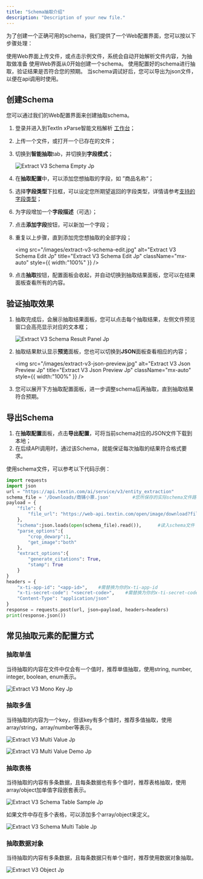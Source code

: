 ```yaml
---
title: "Schema抽取介绍"
description: "Description of your new file."
---
```


为了创建一个正确可用的schema，我们提供了一个Web配置界面，您可以按以下步骤处理：

<Steps>
  <Step title="上传文件" stepNumber={1}>
    使用Web界面上传文件，或点击示例文件，系统会自动开始解析文件内容，为抽取做准备
  </Step>
  <Step title="创建Schema">
    使用Web界面从0开始创建一个schema。
  </Step>
  <Step title="验证抽取效果">
    使用配置好的schema进行抽取，验证结果是否符合您的预期。
  </Step>
  <Step title="导出Schema" stepNumber={4}>
    当schema调试好后，您可以导出为json文件，以便在api调用时使用。
  </Step>
</Steps>

## 创建Schema

您可以通过我们的Web配置界面来创建抽取schema。

1. 登录并进入到TextIn xParse智能文档解析 [工作台](https://www.textin.com/console/recognition/robot_markdown?service=pdf_to_markdown)；
2. 上传一个文件，或打开一个已存在的文件；
3. 切换到**智能抽取**tab，并切换到**字段模式**；

   ![Extract V3 Schema Empty Jp](/images/extract-v3-schema-empty.jpg)
4. 在**抽取配置**中，可以添加您想抽取的字段，如 ”商品名称“；
5. 选择**字段类型**下拉框，可以设定您所期望返回的字段类型，详情请参考[支持的字段类型](https://docs.textin.com/xparse/extract-v3#json-schema-%E6%94%AF%E6%8C%81%E7%9A%84%E5%AD%97%E6%AE%B5%E7%B1%BB%E5%9E%8B)；
6. 为字段增加一个**字段描述**（可选）；
7. 点击**添加字段**按钮，可以新加一个字段；
8. 重复以上步骤，直到添加完您想抽取的全部字段；

   <img
     src="/images/extract-v3-schema-edit.jpg"
     alt="Extract V3 Schema Edit Jp"
     title="Extract V3 Schema Edit Jp"
     className="mx-auto"
     style={{ width:"100%" }}
   />
9. 点击**抽取**按钮，配置面板会收起，并自动切换到抽取结果面板，您可以在结果面板查看所有的内容。

## 验证抽取效果

1. 抽取完成后，会展示抽取结果面板，您可以点击每个抽取结果，左侧文件预览窗口会高亮显示对应的文本框；

   ![Extract V3 Schema Result Panel Jp](/images/extract-v3-schema-result-panel.jpg)
2. 抽取结果默认显示**预览**面板，您也可以切换到**JSON**面板查看相应的内容；

   <img
     src="/images/extract-v3-json-preview.jpg"
     alt="Extract V3 Json Preview Jp"
     title="Extract V3 Json Preview Jp"
     className="mx-auto"
     style={{ width:"100%" }}
   />
3. 您可以展开下方抽取配置面板，进一步调整schema后再抽取，直到抽取结果符合预期。

## 导出Schema

1. 在**抽取配置**面板，点击**导出配置**，可将当前schema对应的JSON文件下载到本地；
2. 在后续API调用时，通过该Schema，就能保证每次抽取的结果符合格式要求。

使用schema文件，可以参考以下代码示例：

```python
import requests
import json
url = "https://api.textin.com/ai/service/v3/entity_extraction"
schema_file = '/Downloads/商铺小票.json'		#您所保存的实际schema文件路径
payload = {
    "file": {
        "file_url": "https://web-api.textin.com/open/image/download?filename=54efc36a05cf475aa6b39137b0717726"
    },
	"schema":json.loads(open(schema_file).read()), 		#读入schema文件
    "parse_options":{
        "crop_dewarp":1,
        "get_image":"both"
    },
    "extract_options":{
        "generate_citations": True,
        "stamp": True
    }
}
headers = {
    "x-ti-app-id": "<app-id>",    #需替换为你的x-ti-app-id
    "x-ti-secret-code": "<secret-code>",    #需替换为你的x-ti-secret-code
    "Content-Type": "application/json"
}
response = requests.post(url, json=payload, headers=headers)
print(response.json())
```

## 常见抽取元素的配置方式

### 抽取单值

当待抽取的内容在文件中仅会有一个值时，推荐单值抽取，使用string, number, integer, boolean, enum表示。

![Extract V3 Mono Key Jp](/images/extract-v3-mono-key.jpg)

### 抽取多值

当待抽取的内容为一个key，但该key有多个值时，推荐多值抽取，使用array/string，array/number等表示。

![Extract V3 Multi Value Jp](/images/extract-v3-multi-value.jpg)

![Extract V3 Multi Value Demo Jp](/images/extract-v3-multi-value-demo.jpg)

### 抽取表格

当待抽取的内容有多条数据，且每条数据也有多个值时，推荐表格抽取，使用array/object加单值字段嵌套表示。

![Extract V3 Schema Table Sample Jp](/images/extract-v3-schema-table-sample.jpg)

如果文件中存在多个表格，可以添加多个array/object来定义。

![Extract V3 Schema Multi Table Jp](/images/extract-v3-schema-multi-table.jpg)

### 抽取数据对象

当待抽取的内容有多条数据，且每条数据只有单个值时，推荐使用数据对象抽取。

![Extract V3 Object Jp](/images/extract-v3-object.jpg)